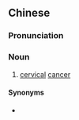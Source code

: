 {{also|宫颈癌}}
==Chinese==
{{zh-forms|s=宫颈癌|type=21}}

===Pronunciation===
{{zh-pron
|m=gōngjǐng癌
|c=gung1 geng2 ngaam4
|cat=n
}}

===Noun===
{{zh-noun}}

# {{lb|zh|oncology}} [[cervical]] [[cancer]]

====Synonyms====
* {{zh-l|子宮頸癌}}
